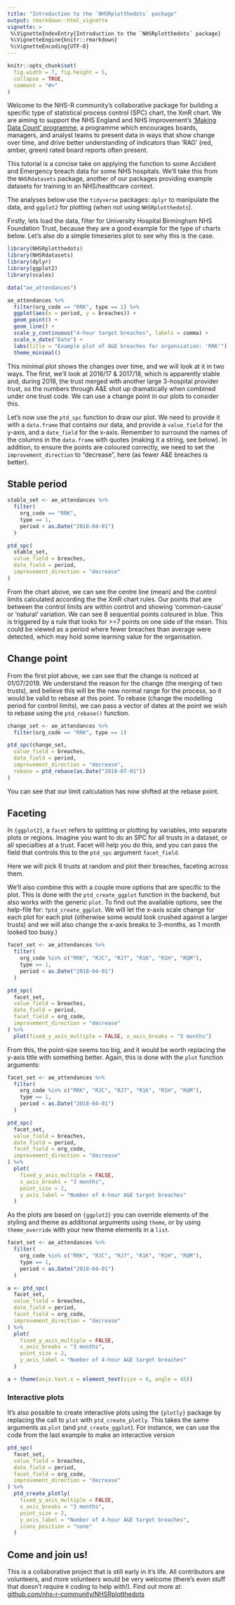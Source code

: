 ```yaml
---
title: "Introduction to the `NHSRplotthedots` package"
output: rmarkdown::html_vignette
vignette: >
 %\VignetteIndexEntry{Introduction to the `NHSRplotthedots` package}
 %\VignetteEngine{knitr::rmarkdown}
 %\VignetteEncoding{UTF-8}
---
```

```r
knitr::opts_chunk$set(
  fig.width = 7, fig.height = 5,
  collapse = TRUE,
  comment = "#>"
)
```

Welcome to the NHS-R community's collaborative package for building a specific type of statistical process control (SPC)
chart, the XmR chart. We are aiming to support the NHS England and NHS Improvement's ['Making Data Count' programme][mdc], a programme which encourages boards, managers, and analyst teams to present data in
ways that show change over time, and drive better understanding of indicators than 'RAG' (red, amber, green) rated board
reports often present.

This tutorial is a concise take on applying the function to some Accident and Emergency breach data for some NHS
hospitals. We'll take this from the `NHSRdatasets` package, another of our packages providing example datasets for
training in an NHS/healthcare context.

The analyses below use the `tidyverse` packages: `dplyr` to manipulate the data, and `ggplot2` for plotting (when not
using `NHSRplotthedots`).

Firstly, lets load the data, filter for University Hospital Birmingham NHS Foundation Trust, because they are a good
example for the type of charts below. Let's also do a simple timeseries plot to see why this is the case.

```r
library(NHSRplotthedots)
library(NHSRdatasets)
library(dplyr)
library(ggplot2)
library(scales)

data("ae_attendances")

ae_attendances %>%
  filter(org_code == "RRK", type == 1) %>%
  ggplot(aes(x = period, y = breaches)) +
  geom_point() +
  geom_line() +
  scale_y_continuous("4-hour target breaches", labels = comma) +
  scale_x_date("Date") +
  labs(title = "Example plot of A&E breaches for organsiation: 'RRK'") +
  theme_minimal()
```

This minimal plot shows the changes over time, and we will look at it in two ways. The first, we'll look at 2016/17 &
2017/18, which is apparently stable and, during 2018, the trust merged with another large 3-hospital provider trust, so
the numbers through A&E shot up dramatically when combined under one trust code. We can use a change point in our plots
to consider this.

Let's now use the `ptd_spc` function to draw our plot. We need to provide it with a `data.frame` that contains our data,
and provide a `value_field` for the y-axis, and a `date_field` for the x-axis. Remember to surround the names of the
columns in the `data.frame` with quotes (making it a string, see below). In addition, to ensure the points are coloured
correctly, we need to set the `improvement_direction` to "decrease", here (as fewer A&E breaches is better).

## Stable period

```r
stable_set <- ae_attendances %>%
  filter(
    org_code == "RRK",
    type == 1,
    period < as.Date("2018-04-01")
  )

ptd_spc(
  stable_set,
  value_field = breaches,
  date_field = period,
  improvement_direction = "decrease"
)
```

From the chart above, we can see the centre line (mean) and the control limits calculated according the the XmR chart
rules. Our points that are between the control limits are within control and showing 'common-cause' or 'natural'
variation. We can see 8 sequential points coloured in blue. This is triggered by a rule that looks for >=7 points on one
side of the mean. This could be viewed as a period where fewer breaches than average were detected, which may hold some
learning value for the organisation.

## Change point

From the first plot above, we can see that the change is noticed at 01/07/2019. We understand the reason for the change
(the merging of two trusts), and believe this will be the new normal range for the process, so it would be valid to
rebase at this point. To rebase (change the modelling period for control limits), we can pass a vector of dates at the
point we wish to rebase using the `ptd_rebase()` function.

```r
change_set <- ae_attendances %>%
  filter(org_code == "RRK", type == 1)

ptd_spc(change_set,
  value_field = breaches,
  date_field = period,
  improvement_direction = "decrease",
  rebase = ptd_rebase(as.Date("2018-07-01"))
)
```

You can see that our limit calculation has now shifted at the rebase point.

## Faceting

In `{ggplot2}`, a `facet` refers to splitting or plotting by variables, into separate plots or regions. Imagine you want
to do an SPC for all trusts in a dataset, or all specialties at a trust. Facet will help you do this, and you can pass
the field that controls this to the `ptd_spc` argument `facet_field`.

Here we will pick 6 trusts at random and plot their breaches, faceting across them.

We'll also combine this with a couple more options that are specific to the plot. This is done with the
`ptd_create_ggplot` function in the backend, but also works with the generic `plot`. To find out the available options,
see the help-file for: `?ptd_create_ggplot`. We will let the x-axis scale change for each plot for each plot (otherwise
some would look crushed against a larger trusts) and we will also change the x-axis breaks to 3-months, as 1 month
looked too busy.)

```r
facet_set <- ae_attendances %>%
  filter(
    org_code %in% c("RRK", "RJC", "RJ7", "R1K", "R1H", "RQM"),
    type == 1,
    period < as.Date("2018-04-01")
  )

ptd_spc(
  facet_set,
  value_field = breaches,
  date_field = period,
  facet_field = org_code,
  improvement_direction = "decrease"
) %>%
  plot(fixed_y_axis_multiple = FALSE, x_axis_breaks = "3 months")
```

From this, the point-size seems too big, and it would be worth replacing the y-axis title with something better. Again,
this is done with the `plot` function arguments:

```r
facet_set <- ae_attendances %>%
  filter(
    org_code %in% c("RRK", "RJC", "RJ7", "R1K", "R1H", "RQM"),
    type == 1,
    period < as.Date("2018-04-01")
  )

ptd_spc(
  facet_set,
  value_field = breaches,
  date_field = period,
  facet_field = org_code,
  improvement_direction = "decrease"
) %>%
  plot(
    fixed_y_axis_multiple = FALSE,
    x_axis_breaks = "3 months",
    point_size = 2,
    y_axis_label = "Number of 4-hour A&E target breaches"
  )
```

As the plots are based on `{ggplot2}` you can override elements of the styling and theme as additional arguments using
`theme`, or by using `theme_override` with your new theme elements in a `list`.

```r
facet_set <- ae_attendances %>%
  filter(
    org_code %in% c("RRK", "RJC", "RJ7", "R1K", "R1H", "RQM"),
    type == 1,
    period < as.Date("2018-04-01")
  )

a <- ptd_spc(
  facet_set,
  value_field = breaches,
  date_field = period,
  facet_field = org_code,
  improvement_direction = "decrease"
) %>%
  plot(
    fixed_y_axis_multiple = FALSE,
    x_axis_breaks = "3 months",
    point_size = 2,
    y_axis_label = "Number of 4-hour A&E target breaches"
  )

a + theme(axis.text.x = element_text(size = 6, angle = 45))
```

### Interactive plots

It's also possible to create interactive plots using the `{plotly}` package by replacing the call to `plot` with
`ptd_create_plotly`. This takes the same arguments as `plot` (and `ptd_create_ggplot`). For instance, we can use the
code from the last example to make an interactive version

```r
ptd_spc(
  facet_set,
  value_field = breaches,
  date_field = period,
  facet_field = org_code,
  improvement_direction = "decrease"
) %>%
  ptd_create_plotly(
    fixed_y_axis_multiple = FALSE,
    x_axis_breaks = "3 months",
    point_size = 2,
    y_axis_label = "Number of 4-hour A&E target breaches",
    icons_position = "none"
  )
```

## Come and join us!

This is a collaborative project that is still early in it's life. All contributors are volunteers, and more volunteers
would be very welcome (there's even stuff that doesn't require `R` coding to help with!). Find out more at:
[github.com/nhs-r-community/NHSRplotthedots][nhsrptd_gh]

[mdc]: https://www.england.nhs.uk/publication/making-data-count/
[nhsrptd_gh]: https://github.com/nhs-r-community/NHSRplotthedots
